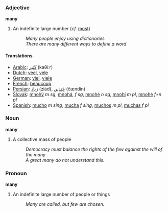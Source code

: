 === Adjective ===

'''many'''

# An indefinite large number (''cf.'' [[most]])
#: ''Many people enjoy using dictionaries''
#: ''There are many different ways to define a word''

==== Translations ====
*[[Arabic]]: [[كَثير]] (kaθiːr)
*[[Dutch]]: [[veel]], [[vele]]
*[[German]]: [[viel]], [[viele]]
*[[French]]: [[beaucoup]]
*[[Persian]]: [[زياد]] (ziād), [[چَندين]] (čændin)
*[[Slovak]]: [[mnohý]] ''m sg'', [[mnohá]], ''f sg'', [[mnohé]] ''n sg'', [[mnohí]] ''m pl'', [[mnohé]] ''f+n pl''
*[[Spanish]]: [[mucho]] ''m'' ''sing'', [[mucha]] ''f'' ''sing'', [[muchos]] ''m'' ''pl'', [[muchas]] ''f'' ''pl''

=== Noun ===

'''many'''

# A collective mass of people
#: ''Democracy must balance the rights of the few against the will of the many''
#: ''A great many do not understand this.''

=== Pronoun ===

'''many'''

# An indefinite large number of people or things
#: ''Many are called, but few are chosen.''